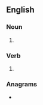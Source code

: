 ==English==

===Noun===
{{head|en|noun form}}

# {{plural of|en|slather}}

===Verb===
{{head|en|verb form}}

# {{en-third-person singular of|slather}}

===Anagrams===
* {{anagrams|en|a=aehlrsst|Hartless|Stahlers|halsters|harslets}}